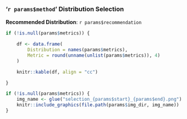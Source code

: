### '`r params$method`' Distribution Selection

**Recommended Distribution**: `r params$recommendation`

<!-- Model Selection Table -->
```r
if (!is.null(params$metrics)) {

	df <- data.frame(
		Distribution = names(params$metrics),
		Metric = round(unname(unlist(params$metrics)), 4)
	)

	knitr::kable(df, align = "cc")

}
```

<!-- Model Selection Plot -->
```r
if (!is.null(params$metrics)) {
	img_name <- glue("selection_{params$start}_{params$end}.png")
	knitr::include_graphics(file.path(params$img_dir, img_name))
}
```

